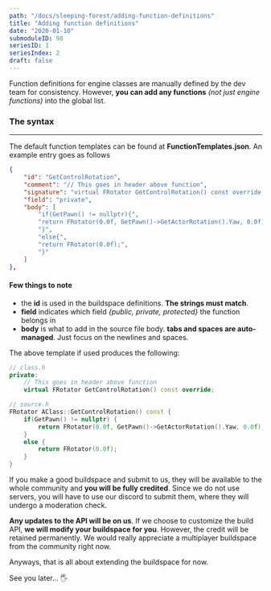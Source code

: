 ```yaml
---
path: "/docs/sleeping-forest/adding-function-definitions"
title: "Adding function definitions"
date: "2020-01-10"
submoduleID: 98
seriesID: 1
seriesIndex: 2
draft: false
---
```


Function definitions for engine classes are manually defined by the dev team for consistency.
However, **you can add any functions** _(not just engine functions)_ into the global list.

### The syntax

---

The default function templates can be found at **FunctionTemplates.json**. An example entry goes as follows

```json
{
	"id": "GetControlRotation",
	"comment": "// This goes in header above function",
	"signature": "virtual FRotator GetControlRotation() const override;",
	"field": "private",
	"body": [
		"if(GetPawn() != nullptr){",
		"return FRotator(0.0f, GetPawn()->GetActorRotation().Yaw, 0.0f);",
		"}",
		"else{",
		"return FRotator(0.0f);",
		"}"
	]
},
```

#### Few things to note

- the **id** is used in the buildspace definitions. **The strings must match**.
- **field** indicates which field _{public, private, protected}_ the function belongs in
- **body** is what to add in the source file body. **tabs and spaces are auto-managed**. Just focus on the newlines and spaces.

The above template if used produces the following:

```cpp
// class.h
private:
	// This goes in header above function
	virtual FRotator GetControlRotation() const override;

// source.h
FRotator AClass::GetControlRotation() const {
	if(GetPawn() != nullptr) {
		return FRotator(0.0f, GetPawn()->GetActorRotation().Yaw, 0.0f);
	}
	else {
		return FRotator(0.0f);
	}
}
```

If you make a good buildspace and submit to us, they will be available to the whole community and **you will be fully credited**.
Since we do not use servers, you will have to use our discord to submit them, where they will undergo a moderation check.

**Any updates to the API will be on us**. If we choose to customize the build API, **we will modify your buildspace for you**.
However, the credit will be retained permanently.
We would really appreciate a multiplayer buildspace from the community right now.

Anyways, that is all about extending the buildspace for now.

See you later... 🖐
